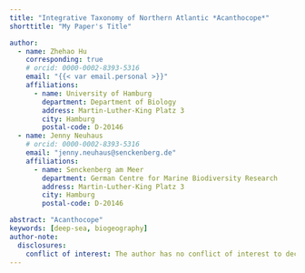 ```yaml
---
title: "Integrative Taxonomy of Northern Atlantic *Acanthocope*"
shorttitle: "My Paper's Title"

author:
  - name: Zhehao Hu
    corresponding: true
    # orcid: 0000-0002-8393-5316
    email: "{{< var email.personal >}}"
    affiliations:
      - name: University of Hamburg
        department: Department of Biology
        address: Martin-Luther-King Platz 3
        city: Hamburg
        postal-code: D-20146
  - name: Jenny Neuhaus
    # orcid: 0000-0002-8393-5316
    email: "jenny.neuhaus@senckenberg.de"
    affiliations:
      - name: Senckenberg am Meer
        department: German Centre for Marine Biodiversity Research
        address: Martin-Luther-King Platz 3
        city: Hamburg
        postal-code: D-20146

abstract: "Acanthocope"
keywords: [deep-sea, biogeography]
author-note:
  disclosures:
    conflict of interest: The author has no conflict of interest to declare.
---
```

